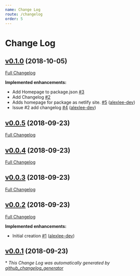 ```yaml
---
name: Change Log
route: /changelog
order: 5
---
```



# Change Log

## [v0.1.0](https://github.com/alexlee-dev/pickitt/tree/v0.1.0) (2018-10-05)
[Full Changelog](https://github.com/alexlee-dev/pickitt/compare/v0.0.5...v0.1.0)

**Implemented enhancements:**

- Add Homepage to package.json [\#3](https://github.com/alexlee-dev/pickitt/issues/3)
- Add Changelog [\#2](https://github.com/alexlee-dev/pickitt/issues/2)
- Adds homepage for package as netlify site. [\#5](https://github.com/alexlee-dev/pickitt/pull/5) ([alexlee-dev](https://github.com/alexlee-dev))
- Issue \#2   add changelog [\#4](https://github.com/alexlee-dev/pickitt/pull/4) ([alexlee-dev](https://github.com/alexlee-dev))

## [v0.0.5](https://github.com/alexlee-dev/pickitt/tree/v0.0.5) (2018-09-23)
[Full Changelog](https://github.com/alexlee-dev/pickitt/compare/v0.0.4...v0.0.5)

## [v0.0.4](https://github.com/alexlee-dev/pickitt/tree/v0.0.4) (2018-09-23)
[Full Changelog](https://github.com/alexlee-dev/pickitt/compare/v0.0.3...v0.0.4)

## [v0.0.3](https://github.com/alexlee-dev/pickitt/tree/v0.0.3) (2018-09-23)
[Full Changelog](https://github.com/alexlee-dev/pickitt/compare/v0.0.2...v0.0.3)

## [v0.0.2](https://github.com/alexlee-dev/pickitt/tree/v0.0.2) (2018-09-23)
[Full Changelog](https://github.com/alexlee-dev/pickitt/compare/v0.0.1...v0.0.2)

**Implemented enhancements:**

- Initial creation [\#1](https://github.com/alexlee-dev/pickitt/pull/1) ([alexlee-dev](https://github.com/alexlee-dev))

## [v0.0.1](https://github.com/alexlee-dev/pickitt/tree/v0.0.1) (2018-09-23)


\* *This Change Log was automatically generated by [github_changelog_generator](https://github.com/skywinder/Github-Changelog-Generator)*